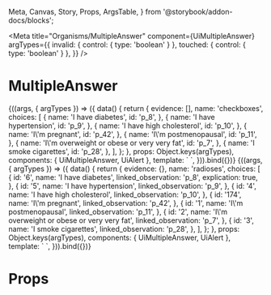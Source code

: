   Meta, Canvas, Story, Props, ArgsTable,
} from '@storybook/addon-docs/blocks';

<Meta
  title="Organisms/MultipleAnswer"
  component={UiMultipleAnswer}
  argTypes={{
    invalid: { control: { type: 'boolean' } },
    touched: { control: { type: 'boolean' } },
  }}
/>

# MultipleAnswer

<Canvas>
  <Story
    name="Common checkbox"
    args={{
      invalid: true,
      touched: false,
    }}
  >
    {((args, { argTypes }) => ({
      data() {
        return {
          evidence: [],
          name: 'checkboxes',
          choices: [
            {
              name: 'I have diabetes',
              id: 'p_8',
            },
            {
              name: 'I have hypertension',
              id: 'p_9',
            },
            {
              name: 'I have high cholesterol',
              id: 'p_10',
            },
            {
              name: 'I\'m pregnant',
              id: 'p_42',
            },
            {
              name: 'I\'m postmenopausal',
              id: 'p_11',
            },
            {
              name: 'I\'m overweight or obese or very very fat',
              id: 'p_7',
            },
            {
              name: 'I smoke cigarettes',
              id: 'p_28',
            },
          ],
        };
      },
      props: Object.keys(argTypes),
      components: { UiMultipleAnswer, UiAlert },
      template: `
        <UiMultipleAnswer
          :name="name"
          v-model="evidence"
          :invalid="invalid"
          :touched="touched"
          :choices="choices"
          source="initial"
        />
      `,
    })).bind({})}
  </Story>
</Canvas>

<Canvas>
  <Story
    name="Common radio"
     args={{
       invalid: true,
       touched: false,
     }}
  >
    {((args, { argTypes }) => ({
      data() {
        return {
          evidence: {},
          name: 'radioses',
          choices: [
            {
              id: '6',
              name: 'I have diabetes',
              linked_observation: 'p_8',
              explication: true,
            },
            {
              id: '5',
              name: 'I have hypertension',
              linked_observation: 'p_9',
            },
            {
              id: '4',
              name: 'I have high cholesterol',
              linked_observation: 'p_10',
            },
            {
              id: '174',
              name: 'I\'m pregnant',
              linked_observation: 'p_42',
            },
            {
              id: '1',
              name: 'I\'m postmenopausal',
              linked_observation: 'p_11',
            },
            {
              id: '2',
              name: 'I\'m overweight or obese or very very fat',
              linked_observation: 'p_7',
            },
            {
              id: '3',
              name: 'I smoke cigarettes',
              linked_observation: 'p_28',
            },
          ],
        };
      },
      props: Object.keys(argTypes),
      components: { UiMultipleAnswer, UiAlert },
      template: `
        <UiMultipleAnswer
          :name="name"
          v-model="evidence"
          :invalid="invalid"
          :touched="touched"
          :choices="choices"
          source="initial"
        />
      `,
    })).bind({})}
  </Story>
</Canvas>

<ArgsTable story='Common' />

# Props

<Props of={UiMultipleAnswer} />
